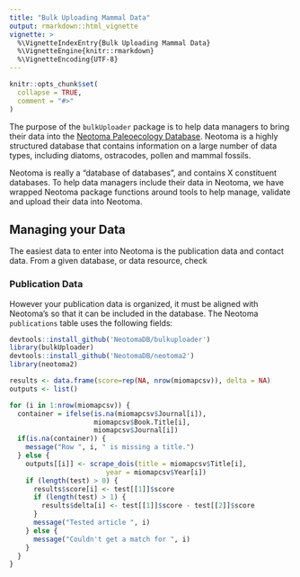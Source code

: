 ```yaml
---
title: "Bulk Uploading Mammal Data"
output: rmarkdown::html_vignette
vignette: >
  %\VignetteIndexEntry{Bulk Uploading Mammal Data}
  %\VignetteEngine{knitr::rmarkdown}
  %\VignetteEncoding{UTF-8}
---
```


```r
knitr::opts_chunk$set(
  collapse = TRUE,
  comment = "#>"
)
```

The purpose of the `bulkUploader` package is to help data managers to bring their data into the [Neotoma Paleoecology Database](https://neotomadb.org).  Neotoma is a highly structured database that contains information on a large number of data types, including diatoms, ostracodes, pollen and mammal fossils.

Neotoma is really a "database of databases", and contains X constituent databases.  To help data managers include their data in Neotoma, we have wrapped Neotoma package functions around tools to help manage, validate and upload their data into Neotoma.

## Managing your Data

The easiest data to enter into Neotoma is the publication data and contact data.  From a given database, or data resource, check 

### Publication Data

However your publication data is organized, it must be aligned with Neotoma's so that it can be included in the database.  The Neotoma `publications` table uses the following fields:

```r
devtools::install_github('NeotomaDB/bulkuploader')
library(bulkUploader)
devtools::install_github('NeotomaDB/neotoma2') 
library(neotoma2)
```

```r

results <- data.frame(score=rep(NA, nrow(miomapcsv)), delta = NA)
outputs <- list()

for (i in 1:nrow(miomapcsv)) {
  container = ifelse(is.na(miomapcsv$Journal[i]),
                     miomapcsv$Book.Title[i],
                     miomapcsv$Journal[i])
  if(is.na(container)) {
    message("Row ", i, " is missing a title.")
  } else {
    outputs[[i]] <- scrape_dois(title = miomapcsv$Title[i],
                        year = miomapcsv$Year[i])
    if (length(test) > 0) {
      results$score[i] <- test[[1]]$score
      if (length(test) > 1) {
        results$delta[i] <- test[[1]]$score - test[[2]]$score
      }
      message("Tested article ", i)
    } else {
      message("Couldn't get a match for ", i)
    }
  }
}
```

